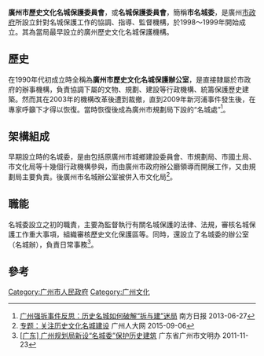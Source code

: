 '''廣州市歷史文化名城保護委員會'''，或'''名城保護委員會'''，簡稱'''市名城委'''，是廣州[[广州市人民政府|市政府]]所設立針對名城保護工作的協調、指導、監督機構，於1998～1999年開始成立。其為當局最早設立的廣州歷史文化名城保護機構。

== 歷史 ==
在1990年代初成立時全稱為'''廣州市歷史文化名城保護辦公室'''，是直接隸屬於市政府的辦事機構，負責協調下屬的文物、規劃、建設等行政機構、統籌保護歷史建築。然而其在2003年的機構改革後遭到裁撤，直到2009年新河浦事件發生後，在專家呼籲下才得以恢復。當時恢復後成為廣州市規劃局下設的“名城處”<ref>[http://politics.people.com.cn/n/2013/0627/c70731-21990112.html 广州强拆事件反思：历史名城如何破解“拆与建”迷局] {{Wayback|url=http://politics.people.com.cn/n/2013/0627/c70731-21990112.html |date=20201014230122 }}  南方日报 2013-06-27</ref>。

== 架構組成 ==
早期設立時的名城委，是由包括原廣州市城鄉建設委員會、市規劃局、市國土局、市文化局等十幾個行政機構參與，而由廣州市政府辦公廳領導而開展工作，又由規劃局主要負責。後廣州市名城辦公室被併入市文化局<ref>[http://www.rd.gz.cn/qyzz/zt/content/post_75360.html 专题：关注历史文化名城建设]{{Dead link}} 广州人大网  2015-09-06</ref>。

== 職能 ==
名城委設立之初的職責，主要為監督執行有關名城保護的法律、法規，審核名城保護工作重大事項，組織審核歷史文化保護區等。同時，還設立了名城委的辦公室（名城辦），負責日常事務<ref>[http://www.wenming.cn/syjj/dfcz/201111/t20111123_397876.shtml {{Wayback|url=http://www.wenming.cn/syjj/dfcz/201111/t20111123_397876.shtml |date=20111229055237 }} <nowiki>[广东] 广州规划局新设“名城委”保护历史建筑</nowiki>] 广东省广州市文明办 2011-11-23</ref>。

== 參考 ==
{{reflist}}
[[Category:广州市人民政府|Category:广州市人民政府]]
[[Category:广州文化|Category:广州文化]]
